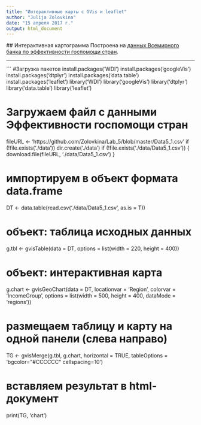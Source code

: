 ```yaml
---
title: "Интерактивные карты с GVis и leaflet"
author: "Julija Zolovkina"
date: "15 апреля 2017 г."
output: html_document
---
```

  
  ## Интерактивная картограмма
  Построена на [данных Всемирного банка по эффективности госпомощи стран](http://data.worldbank.org/topic/aid-effectiveness?view=chart).

---
```
#Загрузка пакетов
install.packages('WDI')
install.packages('googleVis')
install.packages('dtplyr')
install.packages('data.table')
install.packages('leaflet')
library('WDI')
library('googleVis')
library('dtplyr')
library('data.table')
library('leaflet')

# Загружаем файл с данными Эффективности госпомощи стран
fileURL <- 'https://github.com/Zolovkina/Lab_5/blob/master/Data5_1.csv'
if (!file.exists('./data')) dir.create('./data')
if (!file.exists('./data/Data5_1.csv')) {
  download.file(fileURL, './data/Data5_1.csv')
}

# импортируем в объект формата data.frame
DT <- data.table(read.csv('./data/Data5_1.csv', 
                          as.is = T))


# объект: таблица исходных данных
g.tbl <- gvisTable(data = DT, 
                   options = list(width = 220, height = 400))

# объект: интерактивная карта
g.chart <- gvisGeoChart(data = DT, 
                        locationvar = 'Region', 
                        colorvar = 'IncomeGroup', 
                        options = list(width = 500, 
                                       height = 400, 
                                       dataMode = 'regions'))

# размещаем таблицу и карту на одной панели (слева направо)
TG <- gvisMerge(g.tbl, g.chart, 
                horizontal = TRUE, 
                tableOptions = 'bgcolor=\"#CCCCCC\" cellspacing=10')



# вставляем результат в html-документ
print(TG, 'chart')
